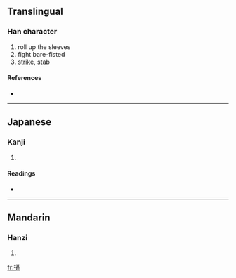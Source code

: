 ==Translingual==

===Han character===
{{Han char|rn=64|rad=手|as=09|sn=12|four=5401<sub>1</sub>|canj=手廿一女 (QTMV)}}

# roll up the sleeves
# fight bare-fisted
# [[strike]], [[stab]]

====References====
* {{Han ref|kx=0442.030|dkj=12350|dj=0793.050|hdz=31911.080|uh=63D5|ud=25557|bh=D95F|bd=55647}}

----

==Japanese==

===Kanji===
{{ja-kanji|grade=|rs=手09}}

# {{defn|Japanese}}

====Readings====
* {{ja-readings|on=[[ちん]] (chin)|kun=[[うつ]] (utsu), [[さす]] (sasu)}}

----

==Mandarin==

===Hanzi===
{{cmn-hanzi|pin=[[jí]] ([[ji2]]), [[zhèn]] ([[zhen4]])|wg=chi<sup>2</sup>, chen<sup>4</sup>}}

# {{defn|Mandarin}}

[[fr:揕]]